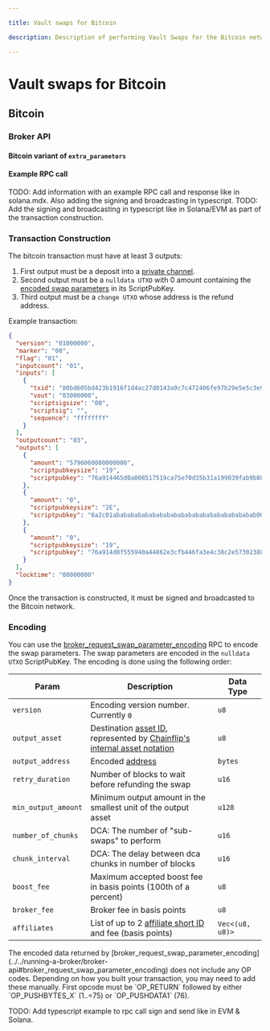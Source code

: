 ```yaml
---

title: Vault swaps for Bitcoin

description: Description of performing Vault Swaps for the Bitcoin network

---
```



# Vault swaps for Bitcoin

## Bitcoin

### Broker API
#### Bitcoin variant of `extra_parameters`
#### Example RPC call
TODO: Add information with an example RPC call and response like in solana.mdx. Also adding the signing and broadcasting in typescript.
TODO: Add the signing and broadcasting in typescript like in Solana/EVM as part of the transaction construction.

### Transaction Construction

The bitcoin transaction must have at least 3 outputs:
1) First output must be a deposit into a [private channel](../../running-a-broker/broker-api.mdx#broker_open_private_btc_channel).
2) Second output must be a `nulldata UTXO` with 0 amount containing the [encoded swap parameters](../../running-a-broker/broker-api.mdx#broker_request_swap_parameter_encoding) in its ScriptPubKey.
3) Third output must be a `change UTXO` whose address is the refund address.

Example transaction:
```json
{
  "version": "01000000",
  "marker": "00",
  "flag": "01",
  "inputcount": "01",
  "inputs": [
    {
      "txid": "80bd605bd423b1916f1d4ac27d0143a9c7c472406fe97b29e5e5c3e96db52407",
      "vout": "03000000",
      "scriptsigsize": "00",
      "scriptsig": "",
      "sequence": "ffffffff"
    }
  ],
  "outputcount": "03",
  "outputs": [
    {
      "amount": "5796060000000000",
      "scriptpubkeysize": "19",
      "scriptpubkey": "76a914465d0a008517519ca75e70d35b31a199039fab9b88ac"
    },
    {
      "amount": "0",
      "scriptpubkeysize": "2E",
      "scriptpubkey": "6a2c01abababababababababababababababababababab0000e80300000000000000000000000000000100020000"
    },
    {
      "amount": "0",
      "scriptpubkeysize": "19",
      "scriptpubkey": "76a914d8f555940a44862e3cfb446fa3e4c38c2e57302388ac"
    }
  ],
  "locktime": "00000000"
}
```

Once the transaction is constructed, it must be signed and broadcasted to the Bitcoin network.

### Encoding

You can use the [broker_request_swap_parameter_encoding](../../running-a-broker/broker-api#broker_request_swap_parameter_encoding) RPC to encode the swap parameters.
The swap parameters are encoded in the `nulldata UTXO` ScriptPubKey. The encoding is done using the following order:

| Param | Description | Data Type |
| ------| ----------- | --------- |
| `version` | Encoding version number. Currently `0` | `u8` |
| `output_asset` | Destination [asset ID](../vault-swaps.mdx#supported-assets), represented by [Chainflip's internal asset notation](vault-swaps/#supported-assets) | `u8` |
| `output_address` | Encoded [address](../../running-a-broker/broker-api.mdx/#addresses) | `bytes` |
| `retry_duration` | Number of blocks to wait before refunding the swap | `u16` |
| `min_output_amount` | Minimum output amount in the smallest unit of the output asset | `u128` |
| `number_of_chunks` | DCA: The number of "sub-swaps" to perform | `u16` |
| `chunk_interval` | DCA: The delay between dca chunks in number of blocks | `u16` |
| `boost_fee` | Maximum accepted boost fee in basis points (100th of a percent) | `u8` |
| `broker_fee` | Broker fee in basis points | `u8` |
| `affiliates` | List of up to 2 [affiliate short ID](../../running-a-broker/broker-api/#broker_register_affiliate) and fee (basis points) | `Vec<(u8, u8)>`|

<Callout type="info">
The encoded data returned by [broker_request_swap_parameter_encoding](../../running-a-broker/broker-api#broker_request_swap_parameter_encoding) does not include any OP codes. Depending on how you built your transaction, you may need to add these manually. 
First opcode must be `OP_RETURN` followed by either `OP_PUSHBYTES_X` (1..=75) or `OP_PUSHDATA1` (76).
</Callout>


TODO: Add typescript example to rpc call sign and send like in EVM & Solana.
